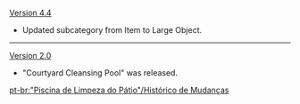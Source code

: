 {{Change History/Header}}
[[Version 4.4]]
* Updated subcategory from Item to Large Object.
----
[[Version 2.0]]
* "Courtyard Cleansing Pool" was released.
<noinclude>
[[pt-br:"Piscina de Limpeza do Pátio"/Histórico de Mudanças]]
</noinclude>